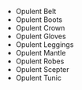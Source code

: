 - <WowHeadItem id="14286">Opulent Belt</WowHeadItem>
- <WowHeadItem id="14285">Opulent Boots</WowHeadItem>
- <WowHeadItem id="14281">Opulent Crown</WowHeadItem>
- <WowHeadItem id="14282">Opulent Gloves</WowHeadItem>
- <WowHeadItem id="14283">Opulent Leggings</WowHeadItem>
- <WowHeadItem id="14278">Opulent Mantle</WowHeadItem>
- <WowHeadItem id="14284">Opulent Robes</WowHeadItem>
- <WowHeadItem id="15984">Opulent Scepter</WowHeadItem>
- <WowHeadItem id="14287">Opulent Tunic</WowHeadItem>